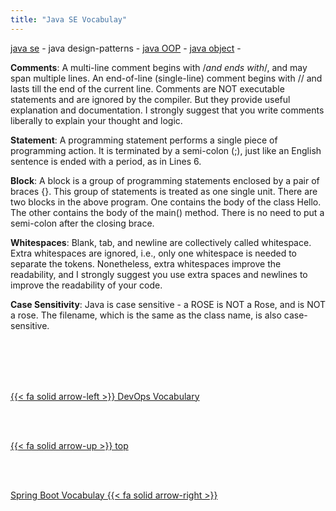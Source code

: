 ```yaml
---
title: "Java SE Vocabulay"
---
```


[java se](/javase/se-what-basics) - java design-patterns - [java OOP](/javase/sse-what-principles) - [java object](/javase/se-concepts-objects) -  


**Comments**: A multi-line comment begins with /*and ends with*/, and may span multiple lines. An end-of-line (single-line) comment begins with // and lasts till the end of the current line. Comments are NOT executable statements and are ignored by the compiler. But they provide useful explanation and documentation. I strongly suggest that you write comments liberally to explain your thought and logic.

**Statement**: A programming statement performs a single piece of programming action. It is terminated by a semi-colon (;), just like an English sentence is ended with a period, as in Lines 6.

**Block**: A block is a group of programming statements enclosed by a pair of braces {}. This group of statements is treated as one single unit. There are two blocks in the above program. One contains the body of the class Hello. The other contains the body of the main() method. There is no need to put a semi-colon after the closing brace.

**Whitespaces**: Blank, tab, and newline are collectively called whitespace. Extra whitespaces are ignored, i.e., only one whitespace is needed to separate the tokens. Nonetheless, extra whitespaces improve the readability, and I strongly suggest you use extra spaces and newlines to improve the readability of your code.

**Case Sensitivity**: Java is case sensitive - a ROSE is NOT a Rose, and is NOT a rose. The filename, which is the same as the class name, is also case-sensitive.

<!--- navLinks -->
<br><br>
<div class=row>
<br>
<div class='column left previous'>
<br>
[{{< fa solid arrow-left >}} DevOps Vocabulary](/vocabulary/vocabdevops.qmd)
<br>
</div>
<br>
<div class='column center'>
<br>
[{{< fa solid arrow-up >}} top](#top)
<br>
</div>
<br>
<div class='column right next'>
<br>
[Spring Boot Vocabulay  {{< fa solid arrow-right >}}](/vocabulary/vocabspringboot.qmd)
<br>
</div>
<br>
</div>
